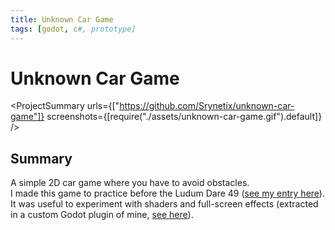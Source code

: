 ```yaml
---
title: Unknown Car Game
tags: [godot, c#, prototype]
---
```

<Back name="Projects" link="../../" />

# Unknown Car Game

<ProjectSummary
    urls={["https://github.com/Srynetix/unknown-car-game"]}
    screenshots={[require("./assets/unknown-car-game.gif").default]}
/>

## Summary

A simple 2D car game where you have to avoid obstacles.  
I made this game to practice before the Ludum Dare 49 ([see my entry here](../dont-drop-it)).  
It was useful to experiment with shaders and full-screen effects (extracted in a custom Godot plugin of mine, [see here](../../game-related/my-godot-plugins)).
